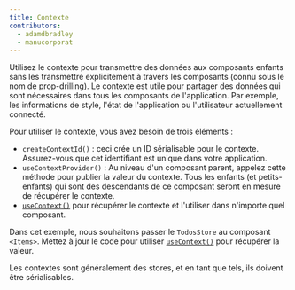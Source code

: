 ```yaml
---
title: Contexte
contributors:
  - adamdbradley
  - manucorporat
---
```


Utilisez le contexte pour transmettre des données aux composants enfants sans les transmettre explicitement à travers les composants (connu sous le nom de prop-drilling). Le contexte est utile pour partager des données qui sont nécessaires dans tous les composants de l'application. Par exemple, les informations de style, l'état de l'application ou l'utilisateur actuellement connecté.

Pour utiliser le contexte, vous avez besoin de trois éléments :

- `createContextId()` : ceci crée un ID sérialisable pour le contexte. Assurez-vous que cet identifiant est unique dans votre application.
- `useContextProvider()` : Au niveau d'un composant parent, appelez cette méthode pour publier la valeur du contexte. Tous les enfants (et petits-enfants) qui sont des descendants de ce composant seront en mesure de récupérer le contexte.
- [`useContext()`](/docs/(qwik)/components/context/index.mdx#usecontext) pour récupérer le contexte et l'utiliser dans n'importe quel composant.

Dans cet exemple, nous souhaitons passer le `TodosStore` au composant `<Items>`. Mettez à jour le code pour utiliser [`useContext()`](/docs/(qwik)/components/context/index.mdx#usecontext) pour récupérer la valeur.

Les contextes sont généralement des stores, et en tant que tels, ils doivent être sérialisables.
